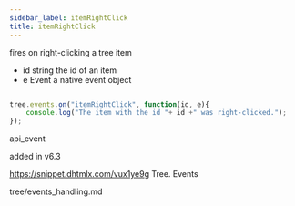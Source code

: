 ```yaml
---
sidebar_label: itemRightClick
title: itemRightClick
---
```



          


<Short>

fires on right-clicking a tree item


</Short>



- id	string		the id of an item
- e		Event		a native event object

~~~js

tree.events.on("itemRightClick", function(id, e){
    console.log("The item with the id "+ id +" was right-clicked.");
});


~~~
 api_event

<Descr>



</Descr>


 added in v6.3

 https://snippet.dhtmlx.com/vux1ye9g	Tree. Events

 tree/events_handling.md